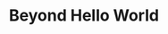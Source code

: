 ---
title: "Beyond Hello World"
description: "In this guide, we'll extend the app we built in our quickest start to see more Motia capabilities"
---